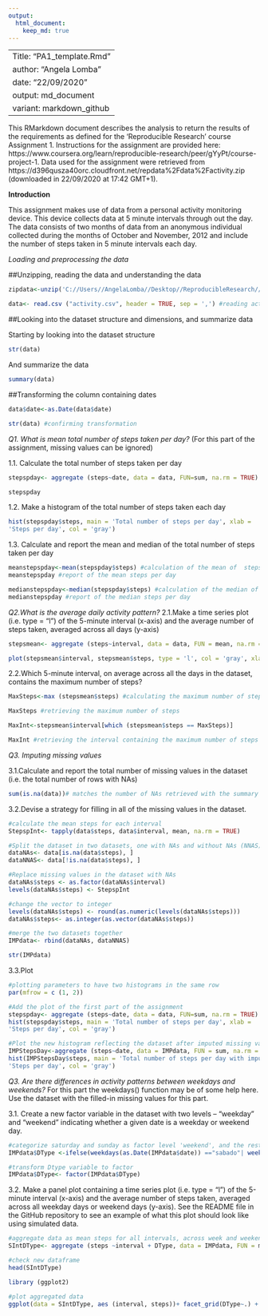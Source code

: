 ---
output: 
  html_document:
    keep_md: true
---
-------------------------------------------------------------------
Title: "PA1_template.Rmd"
author: "Angela Lomba"
date: "22/09/2020"
output: md_document
variant: markdown_github
-------------------------------------------------------------------

This RMarkdown document describes the analysis to return the results of the requirements as defined for the 'Reproducible Research' course Assignment 1. Instructions for the assignment are provided here: https://www.coursera.org/learn/reproducible-research/peer/gYyPt/course-project-1. Data used for the assignment were retrieved from https://d396qusza40orc.cloudfront.net/repdata%2Fdata%2Factivity.zip (downloaded in 22/09/2020 at 17:42 GMT+1).

**Introduction**

This assignment makes use of data from a personal activity monitoring device. This device collects data at 5 minute intervals through out the day. The data consists of two months of data from an anonymous individual collected during the months of October and November, 2012 and include the number of steps taken in 5 minute intervals each day.

*Loading and preprocessing the data*

##Unzipping, reading the data and understanding the data

```  {r}
zipdata<-unzip('C://Users//AngelaLomba//Desktop//ReproducibleResearch//repdata_data_activity.zip') #unzip data

data<- read.csv ("activity.csv", header = TRUE, sep = ',') #reading activity data
```

##Looking into the dataset structure and dimensions, and summarize data

Starting by looking into the dataset structure
```{r}
str(data)
```
And summarize the data

```{r}
summary(data)
```
##Transforming the column containing dates

```{r}
data$date<-as.Date(data$date)

str(data) #confirming transformation
```

*Q1. What is mean total number of steps taken per day?*
(For this part of the assignment, missing values can be ignored)

1.1. Calculate the total number of steps taken per day
```{r}
stepspday<- aggregate (steps~date, data = data, FUN=sum, na.rm = TRUE)

stepspday
```

1.2. Make a histogram of the total number of steps taken each day
```{r}
hist(stepspday$steps, main = 'Total number of steps per day', xlab = 
'Steps per day', col = 'gray')
```

1.3. Calculate and report the mean and median of the total number of steps taken per day
```{r}
meanstepspday<-mean(stepspday$steps) #calculation of the mean of  steps per day
meanstepspday #report of the mean steps per day

medianstepspday<-median(stepspday$steps) #calculation of the median of steps per day
medianstepspday #report of the median steps per day
```

*Q2.What is the average daily activity pattern?*
2.1.Make a time series plot (i.e. type = "l") of the 5-minute interval (x-axis) and the average number of steps taken, averaged across all days (y-axis)

```{r}
stepsmean<- aggregate (steps~interval, data = data, FUN = mean, na.rm = TRUE) #aggregate values for step mean for each interval

plot(stepsmean$interval, stepsmean$steps, type = 'l', col = 'gray', xlab = '5- minute intervals', ylab = 'average number of steps taken', main = 'Number of steps per interval across days') #plot
```

2.2.Which 5-minute interval, on average across all the days in the dataset, contains the maximum number of steps?

```{r}
MaxSteps<-max (stepsmean$steps) #calculating the maximum number of steps per interval

MaxSteps #retrieving the maximum number of steps

MaxInt<-stepsmean$interval[which (stepsmean$steps == MaxSteps)]

MaxInt #retrieving the interval containing the maximum number of steps
```
*Q3. Imputing missing values*

3.1.Calculate and report the total number of missing values in the dataset (i.e. the total number of rows with NAs)

```{r}
sum(is.na(data))# matches the number of NAs retrieved with the summary function for the steps variable

```

3.2.Devise a strategy for filling in all of the missing values in the dataset.

```{r}
#calculate the mean steps for each interval
StepspInt<- tapply(data$steps, data$interval, mean, na.rm = TRUE)

#Split the dataset in two datasets, one with NAs and without NAs (NNAS)
dataNAs<- data[is.na(data$steps), ]
dataNNAS<- data[!is.na(data$steps), ]

#Replace missing values in the dataset with NAs
dataNAs$steps <- as.factor(dataNAs$interval)
levels(dataNAs$steps) <- StepspInt

#change the vector to integer
levels(dataNAs$steps) <- round(as.numeric(levels(dataNAs$steps)))
dataNAs$steps<- as.integer(as.vector(dataNAs$steps))

#merge the two datasets together
IMPdata<- rbind(dataNAs, dataNNAS)

str(IMPdata)
```

3.3.Plot

```{r}
#plotting parameters to have two histograms in the same row
par(mfrow = c (1, 2))

#Add the plot of the first part of the assignment 
stepspday<- aggregate (steps~date, data = data, FUN=sum, na.rm = TRUE)
hist(stepspday$steps, main = 'Total number of steps per day', xlab = 
'Steps per day', col = 'gray')

#Plot the new histogram reflecting the dataset after imputed missing values
IMPStepsDay<-aggregate (steps~date, data = IMPdata, FUN = sum, na.rm = TRUE)
hist(IMPStepsDay$steps, main = 'Total number of steps per day with imputed NAs', xlab = 
'Steps per day', col = 'gray')

```


*Q3. Are there differences in activity patterns between weekdays and weekends?*
For this part the weekdays() function may be of some help here. Use the dataset with the filled-in missing values for this part.

3.1. Create a new factor variable in the dataset with two levels – “weekday” and “weekend” indicating whether a given date is a weekday or weekend day.

```{r}
#categorize saturday and sunday as factor level 'weekend', and the rest as 'weekday'
IMPdata$DType <-ifelse(weekdays(as.Date(IMPdata$date)) =="sabado"| weekdays(as.Date(IMPdata$date)) =="domingo", "weekend", "weekday")

#transform Dtype variable to factor
IMPdata$DType<- factor(IMPdata$DType)
```


3.2. Make a panel plot containing a time series plot (i.e. type = "l") of the 5-minute interval (x-axis) and the average number of steps taken, averaged across all weekday days or weekend days (y-axis). See the README file in the GitHub repository to see an example of what this plot should look like using simulated data.

```{r}
#aggregate data as mean steps for all intervals, across week and weekend days 
SIntDType<- aggregate (steps ~interval + DType, data = IMPdata, FUN = mean)

#check new dataframe
head(SIntDType)
```

```{r}
library (ggplot2)

#plot aggregated data
ggplot(data = SIntDType, aes (interval, steps))+ facet_grid(DType~.) + geom_line()
```